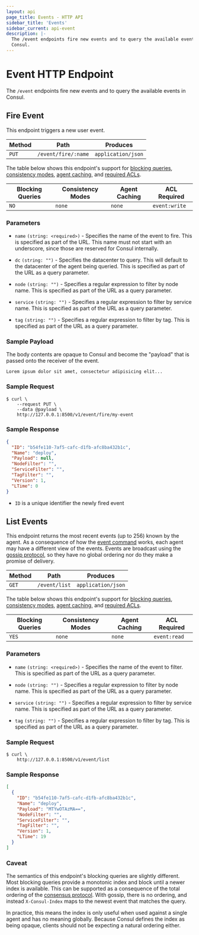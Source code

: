 ```yaml
---
layout: api
page_title: Events - HTTP API
sidebar_title: 'Events'
sidebar_current: api-event
description: |-
  The /event endpoints fire new events and to query the available events in
  Consul.
---
```


# Event HTTP Endpoint

The `/event` endpoints fire new events and to query the available events in
Consul.

## Fire Event

This endpoint triggers a new user event.

| Method | Path                | Produces           |
| ------ | ------------------- | ------------------ |
| `PUT`  | `/event/fire/:name` | `application/json` |

The table below shows this endpoint's support for
[blocking queries](/api/features/blocking),
[consistency modes](/api/features/consistency),
[agent caching](/api/features/caching), and
[required ACLs](/api#authentication).

| Blocking Queries | Consistency Modes | Agent Caching | ACL Required  |
| ---------------- | ----------------- | ------------- | ------------- |
| `NO`             | `none`            | `none`        | `event:write` |

### Parameters

- `name` `(string: <required>)` - Specifies the name of the event to fire. This
  is specified as part of the URL. This name must not start with an underscore,
  since those are reserved for Consul internally.

- `dc` `(string: "")` - Specifies the datacenter to query. This will default to
  the datacenter of the agent being queried. This is specified as part of the
  URL as a query parameter.

- `node` `(string: "")` - Specifies a regular expression to filter by node name.
  This is specified as part of the URL as a query parameter.

- `service` `(string: "")` - Specifies a regular expression to filter by service
  name. This is specified as part of the URL as a query parameter.

- `tag` `(string: "")` - Specifies a regular expression to filter by tag. This
  is specified as part of the URL as a query parameter.

### Sample Payload

The body contents are opaque to Consul and become the "payload" that is passed
onto the receiver of the event.

```text
Lorem ipsum dolor sit amet, consectetur adipisicing elit...
```

### Sample Request

```text
$ curl \
    --request PUT \
    --data @payload \
    http://127.0.0.1:8500/v1/event/fire/my-event
```

### Sample Response

```json
{
  "ID": "b54fe110-7af5-cafc-d1fb-afc8ba432b1c",
  "Name": "deploy",
  "Payload": null,
  "NodeFilter": "",
  "ServiceFilter": "",
  "TagFilter": "",
  "Version": 1,
  "LTime": 0
}
```

- `ID` is a unique identifier the newly fired event

## List Events

This endpoint returns the most recent events (up to 256) known by the agent. As a
consequence of how the [event command](/docs/commands/event) works, each
agent may have a different view of the events. Events are broadcast using the
[gossip protocol](/docs/internals/gossip), so they have no global ordering
nor do they make a promise of delivery.

| Method | Path          | Produces           |
| ------ | ------------- | ------------------ |
| `GET`  | `/event/list` | `application/json` |

The table below shows this endpoint's support for
[blocking queries](/api/features/blocking),
[consistency modes](/api/features/consistency),
[agent caching](/api/features/caching), and
[required ACLs](/api#authentication).

| Blocking Queries | Consistency Modes | Agent Caching | ACL Required |
| ---------------- | ----------------- | ------------- | ------------ |
| `YES`            | `none`            | `none`        | `event:read` |

### Parameters

- `name` `(string: <required>)` - Specifies the name of the event to filter.
  This is specified as part of the URL as a query parameter.

- `node` `(string: "")` - Specifies a regular expression to filter by node name.
  This is specified as part of the URL as a query parameter.

- `service` `(string: "")` - Specifies a regular expression to filter by service
  name. This is specified as part of the URL as a query parameter.

- `tag` `(string: "")` - Specifies a regular expression to filter by tag. This
  is specified as part of the URL as a query parameter.

### Sample Request

```text
$ curl \
    http://127.0.0.1:8500/v1/event/list
```

### Sample Response

```json
[
  {
    "ID": "b54fe110-7af5-cafc-d1fb-afc8ba432b1c",
    "Name": "deploy",
    "Payload": "MTYwOTAzMA==",
    "NodeFilter": "",
    "ServiceFilter": "",
    "TagFilter": "",
    "Version": 1,
    "LTime": 19
  }
]
```

### Caveat

The semantics of this endpoint's blocking queries are slightly different. Most
blocking queries provide a monotonic index and block until a newer index is
available. This can be supported as a consequence of the total ordering of the
[consensus protocol](/docs/internals/consensus). With gossip, there is no
ordering, and instead `X-Consul-Index` maps to the newest event that matches the
query.

In practice, this means the index is only useful when used against a single
agent and has no meaning globally. Because Consul defines the index as being
opaque, clients should not be expecting a natural ordering either.

